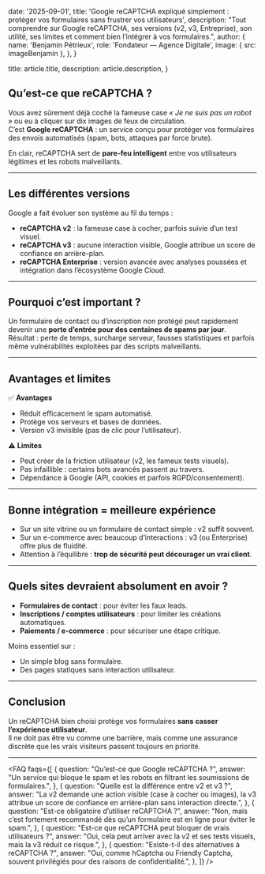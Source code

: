 
  date: '2025-09-01',
  title: 'Google reCAPTCHA expliqué simplement : protéger vos formulaires sans frustrer vos utilisateurs',
  description:
    "Tout comprendre sur Google reCAPTCHA, ses versions (v2, v3, Entreprise), son utilité, ses limites et comment bien l’intégrer à vos formulaires.",
  author: {
    name: 'Benjamin Pétrieux',
    role: 'Fondateur — Agence Digitale',
    image: { src: imageBenjamin },
  },
}

  title: article.title,
  description: article.description,
}

## Qu’est-ce que reCAPTCHA ?

Vous avez sûrement déjà coché la fameuse case *« Je ne suis pas un robot »* ou eu à cliquer sur dix images de feux de circulation.  
C’est **Google reCAPTCHA** : un service conçu pour protéger vos formulaires des envois automatisés (spam, bots, attaques par force brute).  

En clair, reCAPTCHA sert de **pare-feu intelligent** entre vos utilisateurs légitimes et les robots malveillants.

---

## Les différentes versions

Google a fait évoluer son système au fil du temps :

- **reCAPTCHA v2** : la fameuse case à cocher, parfois suivie d’un test visuel.  
- **reCAPTCHA v3** : aucune interaction visible, Google attribue un score de confiance en arrière-plan.  
- **reCAPTCHA Enterprise** : version avancée avec analyses poussées et intégration dans l’écosystème Google Cloud.

---

## Pourquoi c’est important ?

Un formulaire de contact ou d’inscription non protégé peut rapidement devenir une **porte d’entrée pour des centaines de spams par jour**.  
Résultat : perte de temps, surcharge serveur, fausses statistiques et parfois même vulnérabilités exploitées par des scripts malveillants.

---

## Avantages et limites

✅ **Avantages**  
- Réduit efficacement le spam automatisé.  
- Protège vos serveurs et bases de données.  
- Version v3 invisible (pas de clic pour l’utilisateur).  

⚠️ **Limites**  
- Peut créer de la friction utilisateur (v2, les fameux tests visuels).  
- Pas infaillible : certains bots avancés passent au travers.  
- Dépendance à Google (API, cookies et parfois RGPD/consentement).

---

## Bonne intégration = meilleure expérience

- Sur un site vitrine ou un formulaire de contact simple : v2 suffit souvent.  
- Sur un e-commerce avec beaucoup d’interactions : v3 (ou Enterprise) offre plus de fluidité.  
- Attention à l’équilibre : **trop de sécurité peut décourager un vrai client**.

---

## Quels sites devraient absolument en avoir ?

- **Formulaires de contact** : pour éviter les faux leads.  
- **Inscriptions / comptes utilisateurs** : pour limiter les créations automatiques.  
- **Paiements / e-commerce** : pour sécuriser une étape critique.  

Moins essentiel sur :  
- Un simple blog sans formulaire.  
- Des pages statiques sans interaction utilisateur.  

---

## Conclusion

Un reCAPTCHA bien choisi protège vos formulaires **sans casser l’expérience utilisateur**.  
Il ne doit pas être vu comme une barrière, mais comme une assurance discrète que les vrais visiteurs passent toujours en priorité.

---
<FAQ
  faqs={[
    {
      question: "Qu’est-ce que Google reCAPTCHA ?",
      answer:
        "Un service qui bloque le spam et les robots en filtrant les soumissions de formulaires.",
    },
    {
      question: "Quelle est la différence entre v2 et v3 ?",
      answer:
        "La v2 demande une action visible (case à cocher ou images), la v3 attribue un score de confiance en arrière-plan sans interaction directe.",
    },
    {
      question: "Est-ce obligatoire d’utiliser reCAPTCHA ?",
      answer:
        "Non, mais c’est fortement recommandé dès qu’un formulaire est en ligne pour éviter le spam.",
    },
    {
      question: "Est-ce que reCAPTCHA peut bloquer de vrais utilisateurs ?",
      answer:
        "Oui, cela peut arriver avec la v2 et ses tests visuels, mais la v3 réduit ce risque.",
    },
    {
      question: "Existe-t-il des alternatives à reCAPTCHA ?",
      answer:
        "Oui, comme hCaptcha ou Friendly Captcha, souvent privilégiés pour des raisons de confidentialité.",
    },
  ]}
/>

<ContactSection
  title="Besoin d’aide pour sécuriser vos formulaires ?"
  ctaLabel="Améliorer mon site"
/>